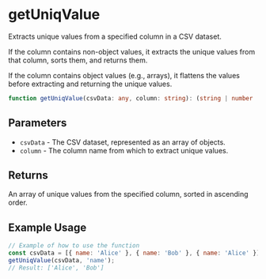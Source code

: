 
<Meta title="Utilities/getUniqValue" />

# getUniqValue

Extracts unique values from a specified column in a CSV dataset.

If the column contains non-object values, it extracts the unique values from that column, sorts them, and returns them.

If the column contains object values (e.g., arrays), it flattens the values before extracting and returning the unique values.

```ts
function getUniqValue(csvData: any, column: string): (string | number | boolean)[]
```

## Parameters

- `csvData` - The CSV dataset, represented as an array of objects.
- `column` - The column name from which to extract unique values.

## Returns

An array of unique values from the specified column, sorted in ascending order.

## Example Usage

```js
// Example of how to use the function
const csvData = [{ name: 'Alice' }, { name: 'Bob' }, { name: 'Alice' }];
getUniqValue(csvData, 'name');
// Result: ['Alice', 'Bob']
